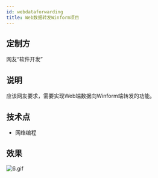 ```yaml
---
id: webdataforwarding
title: Web数据转发Winform项目
---
```


## 定制方
网友“软件开发”
## 说明
应该网友要求，需要实现Web端数据向Winform端转发的功能。

## 技术点

- 网络编程
## 效果
![6.gif](@site/static/img/docs/webdataforwarding-1.gif)

